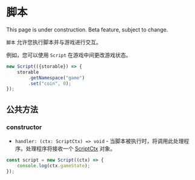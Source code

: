 
# 脚本

<Callout type="warning" emoji="⚠️">
    This page is under construction.
</Callout>

<Callout type="warning" emoji="⚠️">
    Beta feature, subject to change.
</Callout>

`脚本` 允许您执行脚本并与游戏进行交互。

例如，您可以使用 `Script` 在游戏中间更改游戏状态。

```typescript
new Script(({storable}) => {
    storable
        .getNamespace("game")
        .set("coin", 0);
});
```

## 公共方法

### constructor

<Steps>

- `handler: (ctx: ScriptCtx) => void` - 当脚本被执行时，将调用此处理程序。处理程序将接收一个 [ScriptCtx](../types/ScriptCtx) 对象。

```typescript
const script = new Script((ctx) => {
    console.log(ctx.gameState);
});
```

</Steps>
